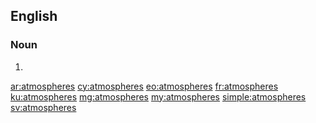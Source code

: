 {{also|atmospheres|atmosphères}}
==English==

===Noun===
{{head|en|plural}}

# {{plural of|atmosphere|lang=en|nocat=1}}

[[ar:atmospheres]]
[[cy:atmospheres]]
[[eo:atmospheres]]
[[fr:atmospheres]]
[[ku:atmospheres]]
[[mg:atmospheres]]
[[my:atmospheres]]
[[simple:atmospheres]]
[[sv:atmospheres]]